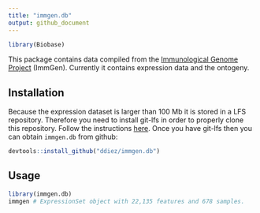 ```yaml
---
title: "immgen.db"
output: github_document
---
```


```r
library(Biobase)
```


This package contains data compiled from the [Immunological Genome Project](http://www.immgen.org) (ImmGen). Currently it contains expression data and the ontogeny.

## Installation

Because the expression dataset is larger than 100 Mb it is stored in a LFS repository. Therefore you need to install git-lfs in order to properly clone this repository. Follow the instructions [here](https://git-lfs.github.com). Once you have git-lfs then you can obtain `immgen.db` from github:

```R
devtools::install_github("ddiez/immgen.db")
```

## Usage

```r
library(immgen.db)
immgen # ExpressionSet object with 22,135 features and 678 samples.
```